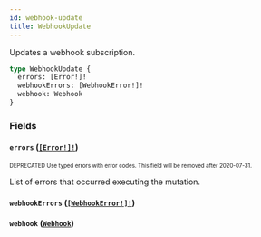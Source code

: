 ```yaml
---
id: webhook-update
title: WebhookUpdate
---
```


Updates a webhook subscription.

```graphql
type WebhookUpdate {
  errors: [Error!]!
  webhookErrors: [WebhookError!]!
  webhook: Webhook
}
```

### Fields

#### `errors` ([`[Error!]!`](/api-reference/objects/error.mdx))

<sub><sup><span className="deprecatedTag">DEPRECATED</span> Use typed errors with error codes. This field will be removed after 2020-07-31.</sup></sub>

List of errors that occurred executing the mutation.

#### `webhookErrors` ([`[WebhookError!]!`](/api-reference/objects/webhook-error.mdx))

#### `webhook` ([`Webhook`](/api-reference/objects/webhook.mdx))
